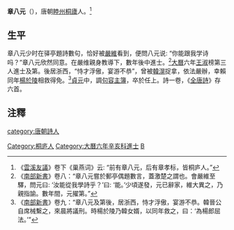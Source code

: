 '''章八元'''（{{bd|?||?|}}），唐朝[[睦州|睦州]][[桐廬|桐廬]]人。<ref>《[[雲溪友議|雲溪友議]]》卷下《巢燕词》云: “前有章八元，后有章孝标，皆桐庐人。”</ref>

==生平==
章八元少时在驿亭題詩數句，恰好被[[嚴維|嚴維]]看到，便問八元说: “你能跟我学诗吗？”章八元欣然同意。在嚴维親身教導下，數年後中進士。<ref>《[[南部新書|南部新書]]》卷八：“章八元嘗於郵亭偶題數言，蓋激楚之謂也。會嚴維至驛，問元曰: ‘汝能從我學詩乎？’曰: ‘能。’少頃遂發，元已辭家，維大異之，乃親指諭。數年間，元擢第。”</ref>[[大曆|大曆]]六年[[王淑|王淑]]榜第三人進士及第。後居浙西，“恃才浮傲，宴游不恭”，曾被[[韓滉|韓滉]]捉拿，依法嚴辦，幸賴同年[[楊於陵|楊於陵]]相救得免。<ref>《[[南部新書|南部新書]]》卷九：“章八元及第後，居浙西，恃才浮傲，宴游不恭。韓晉公自席械繫之，來晨將議刑。時楊於陵乃韓女婿，以同年救之，曰：‘為楊郎屈法。’”</ref>[[貞元_(唐朝)|貞元]]中，調[[句容|句容]][[主簿|主簿]]，卒於任上。詩一卷，《[[全唐詩|全唐詩]]》存六首。

==注釋==
{{reflist}}

{{DEFAULTSORT:Z}}
[[category:唐朝詩人|category:唐朝詩人]]
[[Category:桐庐人|Category:桐庐人]]
[[Category:大曆六年辛亥科進士|Category:大曆六年辛亥科進士]]
[[Category:章姓|B]]